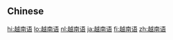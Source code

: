 {{also|越南語}}
==Chinese==
{{zh-see|越南語}}

[[hi:越南语]]
[[lo:越南语]]
[[nl:越南语]]
[[ja:越南语]]
[[fi:越南语]]
[[zh:越南语]]